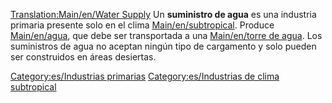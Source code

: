 [[Translation:Main/en/Water Supply]]{{en/-}}
{{es/Industrias| nombre=Suministro de agua
| imagen=Watersupply.png
| climas=[[Main/en/Clima/Es#Subtropical|Subtropical]]
| acepta=Nada
| produce=[[Main/es/Agua|Agua]]
| notas=No existe en otros [[Main/es/clima|climas]]
}}
Un '''suministro de agua''' es una industria primaria presente solo en el clima [[Main/en/subtropical]]. Produce [[Main/en/agua]], que debe ser transportada a una [[Main/en/torre de agua]]. Los suministros de agua no aceptan ningún tipo de cargamento y solo pueden ser construidos en áreas desiertas.
[[Category:es/Industrias primarias]]
[[Category:es/Industrias de clima subtropical]]